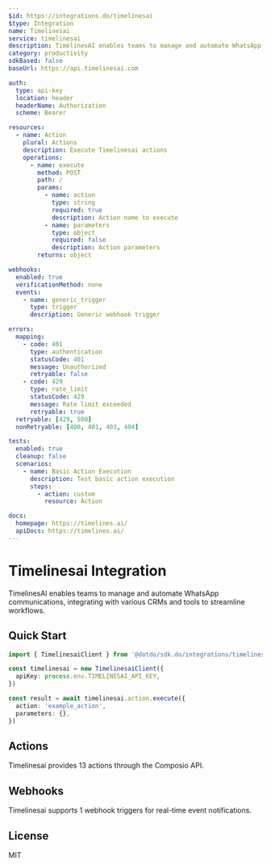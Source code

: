 ```yaml
---
$id: https://integrations.do/timelinesai
$type: Integration
name: Timelinesai
service: timelinesai
description: TimelinesAI enables teams to manage and automate WhatsApp communications, integrating with various CRMs and tools to streamline workflows.
category: productivity
sdkBased: false
baseUrl: https://api.timelinesai.com

auth:
  type: api-key
  location: header
  headerName: Authorization
  scheme: Bearer

resources:
  - name: Action
    plural: Actions
    description: Execute Timelinesai actions
    operations:
      - name: execute
        method: POST
        path: /
        params:
          - name: action
            type: string
            required: true
            description: Action name to execute
          - name: parameters
            type: object
            required: false
            description: Action parameters
        returns: object

webhooks:
  enabled: true
  verificationMethod: none
  events:
    - name: generic_trigger
      type: trigger
      description: Generic webhook trigger

errors:
  mapping:
    - code: 401
      type: authentication
      statusCode: 401
      message: Unauthorized
      retryable: false
    - code: 429
      type: rate_limit
      statusCode: 429
      message: Rate limit exceeded
      retryable: true
  retryable: [429, 500]
  nonRetryable: [400, 401, 403, 404]

tests:
  enabled: true
  cleanup: false
  scenarios:
    - name: Basic Action Execution
      description: Test basic action execution
      steps:
        - action: custom
          resource: Action

docs:
  homepage: https://timelines.ai/
  apiDocs: https://timelines.ai/
---
```


# Timelinesai Integration

TimelinesAI enables teams to manage and automate WhatsApp communications, integrating with various CRMs and tools to streamline workflows.

## Quick Start

```typescript
import { TimelinesaiClient } from '@dotdo/sdk.do/integrations/timelinesai'

const timelinesai = new TimelinesaiClient({
  apiKey: process.env.TIMELINESAI_API_KEY,
})

const result = await timelinesai.action.execute({
  action: 'example_action',
  parameters: {},
})
```

## Actions

Timelinesai provides 13 actions through the Composio API.

## Webhooks

Timelinesai supports 1 webhook triggers for real-time event notifications.

## License

MIT

